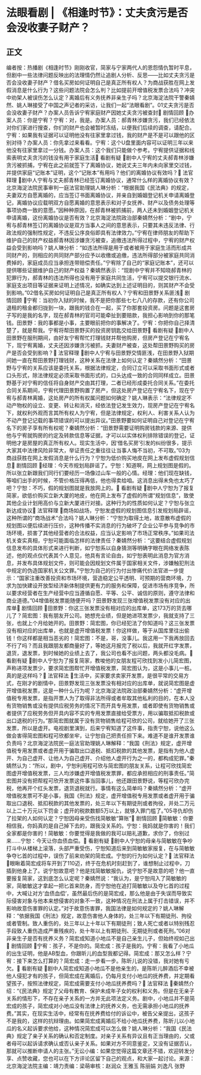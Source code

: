 # 法眼看剧 | 《相逢时节》：丈夫贪污是否会没收妻子财产？
## 正文
编者按：热播剧《相逢时节》刚刚收官，简家与宁家两代人的恩怨情仇暂时平息，但剧中一些法律问题反映出的法理情仍然让追剧人分析、反思——比如丈夫贪污是否会没收妻子财产？借名买房如何证明自己是真正所有权人？为商战获胜在网上发假消息是什么行为？这些问题法院会怎么判？比如提前开增值税发票合法吗？冲突中劝架人被误伤怎么认定？离婚后有义务抚养非亲生子吗？北京海淀法院干警秦婧然、姚人琳接受了中国之声记者的采访，让我们一起“法眼看剧”。01丈夫贪污是否会没收妻子财产？办案人员告诉宁宥家庭财产因她丈夫贪污被查封🔹 剧情回顾 🔹办案人员：你是宁宥？宁宥：对，我是。办案人员：郝青林涉嫌贪污，我们已经依法对你们家进行搜查，你们的财产也会被暂时冻结，以便我们后续的调查，请配合。宁宥：如果我有证据可以证明他没有往家里拿过钱，我的财产是不是可以跟他的区别对待？办案人员：你先拿过来看看。宁宥：这个U盘里面内容可以证明三年以来他没有往家里拿过一分钱。办案人员：这个我们只能做个参考。宁宥提供证据和线索表明丈夫贪污的钱没有用于家庭生活🔹 看剧有疑 🔹剧中人宁宥的丈夫郝青林涉嫌贪污被抓捕，宁宥在此之前就签下了离婚协议，她说丈夫三年内未向家里交过钱，并提供家庭“记账本”证明，这个“记账本”有用吗？他们的离婚协议有效吗？🔹 法官释理 🔹剧中人宁宥与丈夫郝青林已经签订离婚协议，通常什么样的离婚协议有效？北京海淀法院民事审判一庭法官助理姚人琳分析：“根据我国《民法典》的规定，夫妻双方自愿离婚的，应当签订书面离婚协议，并亲自到婚姻登记机关申请离婚登记，离婚协议应载明双方自愿离婚的意思表示和对子女抚养、财产以及债务处理等事项协商一致的意愿。”因种种原因，在郝青林被抓捕前，两人还未到婚姻登记机关申请离婚，这份离婚协议是否有效？北京海淀法院政治部秦婧然分析：“剧中，宁宥与郝青林签订的离婚协议是双方当事人之间的意思表示，只要其未违反法律、行政法规的强制性规定，不违反公序良俗即具有法律效力。”宁宥在律师朋友的帮助下维护自己的财产权益郝青林因涉嫌贪污被查，追缴违法所得过程中，宁宥的财产权益会受到影响吗？姚人琳分析：“如违法所得是用于或者被用于家庭生活而形成共同财产的，则相应的共同财产部分应予以收缴或追缴，违法所得部分被家庭共同消费掉的，家庭成员应当承担连带赔偿责任。”宁宥除了自己的“家庭记账本”，还可以提供哪些证据维护自己的财产权益？秦婧然表示：“现剧中宁宥并不知晓郝青林的犯罪行为，郝青林的违法所得也没有用于家庭共同生活，宁宥可以提交银行流水、家庭支出项目等证据来证明上述情况，如确实达到上述证明目的，则其财产不会受到影响。”02借名买房如何证明自己是真正所有权人？宁宥和田景野关系匪浅🔹 剧情回顾 🔹宁宥：当初你入狱的时候，我不是把你那些七七八八的存款，还有你公司退租的租金都归拢到一块，跟我的钱合在一起，买了你那套投资房。问题是这套房子写的是我的名字，现在郝青林的官司可能牵扯到要赔款，我担心影响到你的那笔钱。田景野：我的事都是小事，主要眼前把你的事解决了。宁宥：你把你自己择清楚了，就是帮我。宁宥将帮田景野买的投资房钥匙交给田景野🔹 看剧有疑 🔹剧中人田景野在服刑期间，由好友宁宥帮忙打理钱财并帮他购房，但房产登记在宁宥名下，现宁宥离婚，丈夫还因涉嫌贪污被抓，夫妻财产被查，这处帮田景野购买的房产是否会受到影响？🔹 法官释理 🔹剧中人宁宥与田景野交情匪浅，在田景野入狱期间她一直在帮田景野打理钱财，这种关系在法律上如何认定？秦婧然分析：“田景野与宁宥的关系应该是委托关系，根据法律规定，合同订立可以采取书面形式或者口头形式，除法律规定必须采取书面形式的，口头达成一致的合同同样成立。田景野基于对宁宥的信任将自身财产交由其打理，二者已经形成委托合同关系。”在委托合同关系期间，宁宥代理田景野购置了房产，但这处房产登记在宁宥名下，现在宁宥与郝青林离婚，这处房产的所有权属问题如何确定？姚人琳表示：“法律规定不动产物权的设立、变更、转让和消灭，经依法登记发生效力，现房产登记在宁宥名下，就权利外观而言其所有权人为宁宥，但是法律规定，权利人、利害关系人认为不动产登记记载的事项错误的可以提出异议。”田景野要如何证明自己对登记在宁宥名下的房子享有所有权呢？秦婧然分析：“田景野需要证明购房钱款的来源、提供他与宁宥就购房的约定及转款信息等证据，才可以以实体权利排除错误的登记，证明他才是房屋的真正所有权人。现实生活中，因‘借名买房’引发的纠纷很多，提示大家其中法律风险非常大，举证责任之重往往让当事人悔不当初，不可取。”03为商战获胜在网上发假消息是什么行为？宁恕为低价购买地皮在网上发布虚假规划信息🔹 剧情回顾 🔹经理：今天市规划局辟谣了。宁恕：知道啊，网上规划图是假的。所以张立新跟我们同行们要经历一场像过山车一般的心情。经理：他们现在缺钱，等咱们出手的时候，不管价格压得再低，他也得卖给咱。这消息出得未免也太巧了吧？宁恕：不巧，假的规划图就是我放网上的。🔹 看剧有疑 🔹剧中人宁恕为了报复简家，欲低价购买立新大厦的地皮，他在网上发布了虚假的所谓“规划信息”，致使其他企业计划用高价与立新大厦进行对接。这种行为的性质如何认定？宁恕与张立新达成协议🔹 法官释理 🔹商场如战场，宁恕发虚假的规划图信息引发规划局辟谣，这种所谓的“商场战术”合法吗？姚人琳分析：“宁恕为取得土地，故意散布虚假的规划图以便后续进行压价，这种传播不实消息的行为破坏了企业公平参与竞争的市场环境，损害了其他经营者的合法权益，应当认定影响了市场正常秩序。”如果司法机关查实真相，宁恕可能面临怎样的法律责任？秦婧然分析：“这要结合虚假规划信息发布的具体形式来进行判断，如宁恕系以自身猜测等明确字眼在网络发表陈述，他的观点仅代表其个人意见，他具有言论自由，如宁恕表明此消息为官方消息，并发布具体规划文件，则可能会因规划文件属于国家相关文件，涉嫌触犯刑法中规定的伪造国家机关公文罪。”宁恕为自己的行为付出惨痛代价法官进一步提示：“国家注重改善投资和市场环境，营造稳定公平透明、可预期的营商环境，力求为加快建设开放型经济新体制提供更有力的服务和保障，促进市场有序竞争，所以要求经营者在生产经营中应当遵循自愿、平等、公平、诚信的原则，遵守法律和商业道德。”04增值税发票能随便开吗？田景野发现三张增值税发票没有对应的出库单🔹 剧情回顾 🔹田景野：你这三张发票没有相对应的出库单，这173万的货去哪儿了？简宏图：我有朋友开公司。她想充业绩，但是她进项发票少，我就支持了三张，也就上个月给她开的。田景野：简宏图，你已经犯法了你知道吗？这三张发票没有相对应的出库单，也就是虚开增值税发票！你这样做，等于从国库里往出偷钱！你这样都是相当恶劣的！简宏图：不是，哥，没事儿。我这用一下我再放回去不行了吗？而且我跟朋友都商量好了，等她这月报完了税以后，我就开红字发票，退货，退发票，到时候她的业绩上去了，我公司也看不出问题，两头都没毛病。🔹 看剧有疑 🔹剧中人宁恕为了报复简家，教唆他的女朋友程可欣找到发小儿简宏图，声称进项发票少，要求简宏图帮忙开增值税发票，简宏图认为，这是小事儿一桩。真的是这样吗？🔹 法官释法 🔹生活中，买家要求卖家开发票，是很平常的交易方式，在刚才的剧情中，田景野发现三张发票没有相对应的出库单，就说简宏图是虚开增值税发票，这是一种什么行为呢？北京海淀法院政治部秦婧然分析：“虚开增值税专用发票，是指开票人为了取得非法所得或者牟取其他私利的目的，在本人没有货物销售或没有提供应税劳务的情况下而开具专用发票，或者即使有货物销售或者提供了应税劳务但开具内容不实的专用发票直接给受票方，用以骗取抵扣税款或出口退税的行为。”那简宏图就属于没有货物销售给程可欣的公司，就给她开了三张发票，所以是虚开。电视剧里演到，后来宁宥知道了这件事，指责宁恕，说他这么做会害得简宏图和程可欣都坐牢，让宁恕自己把责任担下来。难道不是谁开发票谁负责吗？北京海淀法院民一庭法官助理姚人琳解释：“我国《刑法》规定，虚开增值税专用发票或者虚开用于骗取出口退税、抵扣税款的其他发票，是指有为他人虚开、为自己虚开、让他人为自己虚开、介绍他人虚开行为之一的，都构成犯罪。”秦婧然认为：“所以，剧中，宁恕利用程可欣与简宏图的朋友关系，让程可欣找简宏图虚开增值税发票，三人均涉嫌虚开增值税发票罪，都应承担相应的刑事责任。”简宏图并没有把帮程可欣开发票这件事当回事儿，他还跟田景野说，等程可欣办完税，他再开个红头发票，退货退税就行。事情有这么简单吗？秦婧然分析：“虚开增值税发票可不是小事，我国《刑法》规定，虚开增值税专用发票或者虚开用于骗取出口退税、抵扣税款的其他发票的，处三年以下有期徒刑或者拘役，并处二万元以上二十万元以下罚金；虚开的税款数额5万以上，就够入罪门槛了。”05寻仇却伤了拉架的人如何认定？宁恕因母亲受伤找简敏敏“算账”🔹 剧情回顾 🔹简敏敏：你要相信我，你妈真的是自己掉下去的，跟我没关系的。宁恕：我妈就是你害的！我们全家都是你害的！简敏敏：你要觉得是我做的我可以赔礼道歉，求你了，你别过来……宁恕：今天让你血债血偿。🔹 看剧有疑 🔹剧中人宁恕的母亲与简敏敏在争吵打斗中从楼梯上滚落，头部严重受伤，宁恕知道后来到简敏敏家报复，在与简敏敏争夺匕首的过程中，误伤了前来劝架的简宏成。宁恕的行为如何认定？🔹 法官释法 🔹眼瞅着简宏成将车开到了110迈，终于在危机时刻赶到了，谁想制止过程中，刀插到他身上了。说宁恕故意吧？他是找简敏敏报仇，说宁恕不是故意的吧？他一直要报复简家，这到底怎么认定呢？秦婧然说：“我认为，是宁恕闯入了简敏敏的家，简敏敏这才拿起一把匕首来防身，而宁恕他在追打简敏敏以及夺匕首的过程中，大喊让对方‘血债血偿’，虽然最后伤的是简宏成，那么他是由于失误而导致实际侵害对象与他本来想侵害的对象不一致，这种情况在刑法上属于打击错误，并不影响故意伤害罪的认定。”对于故意伤害罪，我国法律是如何规定的？姚人琳解释：“依据我国《刑法》规定，故意伤害他人身体的，处三年以下有期徒刑、拘役或者管制。致人重伤的，处三年以上十年以下有期徒刑；致人死亡或者以特别残忍手段致人重伤造成严重残疾的，处十年以上有期徒刑、无期徒刑或者死刑。”06对非亲生子是否有抚养义务？简宏成知道小地瓜不是自己亲生儿子，但始终视如己出🔹 剧情回顾 🔹宁宥：孩子，不是你的。简宏成：孩子是我的。宁宥：我看了小地瓜的出生证明，他是AB型血，你跟昕儿的血型我都记得。简宏成：那又怎么样？宁宥：接下来怎么打算的？简宏成：走一步看一步。陈昕儿说的没错，我对她有亏欠。🔹 看剧有疑 🔹剧中人简宏成知道小地瓜不是他亲生的，是陈昕儿醉酒后不幸被他人侵犯才有的孩子，但简宏成在离婚后，仍每月支付小地瓜的抚养费，并定期看望孩子，按照法律规定，简宏成需要支付小地瓜抚养费吗？🔹 法官释法 🔹秦婧然介绍：“《民法典》规定了父母有教育、保护未成年子女的权利和义务。但是在无亲子关系的情形下，不存在亲子关系的一方并无此项法定义务。剧中，小地瓜并不是简宏成的孩子，简宏成对小地瓜没有法律上的抚养义务，也无需承担小地瓜的抚养费。”其实，在现实生活中，经常有在抚养费给付的诉讼中，被告父亲提出，这孩子不是我的，这样的抗辩理由。如果简宏成离婚后不给小地瓜抚养费，陈昕儿以小地瓜的名义起诉要求他给，这种情况简宏成可以怎么做？姚人琳分析：“我国《民法典》规定了亲子关系的确认和否定制度。对亲子关系有异议且有正当理由的，父或者母可以起诉请求确认或否认亲子关系。如果对方不同意鉴定，又没有证据否认，那就可以推断申请人的主张。”无讼小编：如果您觉得这篇文章还不错，欢迎转发分享、点赞收藏，您也可以在下方评论区留下自己的观点，和大家一起讨论。来源：北京海淀法院主编：靖力责编：梁萌审核：赵润众 王雅玉 陈丽娟 刘逸凡 张野